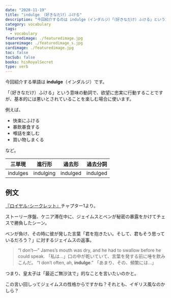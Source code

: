 ```yaml
---
date: "2020-11-19"
title: "indulge （好きなだけ）ふける"
description: "今回紹介するのは indulge（インダルジ）「（好きなだけ）ふける」という意味の動詞です。例文は『ロイヤル・シークレット』より"
category: vocabulary
tags:
  - vocabulary
featuredimage: ./featuredimage.jpg
squareimage: ./featuredimage_s.jpg
cardimage: ./featuredimage.jpg
toc: false
tocSub: false
books: hisRoyalSecret
type: verb
---
```



今回紹介する単語は __indulge__（インダルジ）です。

「（好きなだけ）ふける」という意味の動詞で、欲望に忠実に行動することですが、基本的には悪いとされていることを楽しむ場合に使います。

例えば、

- 快楽にふける
- 暴飲暴食する
- 噂話を楽しむ
- 買い物しまくる

など。

|三単現|進行形|過去形|過去分詞|
|---|---|---|---|
|indulges|indulging|indulged|indulged|

## 例文

[『ロイヤル･シークレット』](https://amzn.to/3i5aiLY)チャプター1より。

ストーリー序盤、ケニア滞在中に、ジェイムスとベンが秘密の暴露をかけてチェスで勝負したシーン。

ベンが負け、その時に彼が発した言葉「君を抱きたい。そして、君もそう思っているだろう？」に対するジェイムスの返事。

<Blockquote book srcBook="hisRoyalSecret" lang="en" chapter="1">
“I don’t—” James’s mouth was dry, and he had to swallow before he could speak.
<span>「私は…」口の中が乾いていて、言葉を発する前に唾を飲みこんだ。</span>
“I don’t often, ah, <strong>indulge</strong>.”
<span>「あまり、その、頻繁には…」</span>
</Blockquote>

つまり、皇太子は「最近ご無沙汰で」的なことを言いたいのかと。

この言い回しってジェイムスの性格からですかね？それとも、イギリス風なのかしら？

<VocabularyFooter book="hisRoyalSecret" />
